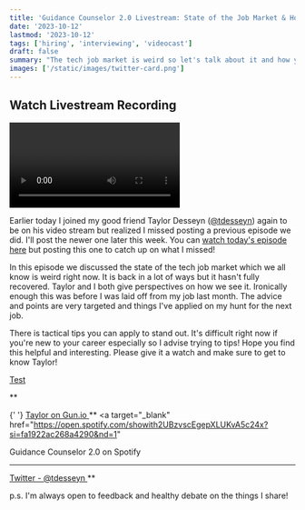 ```yaml
---
title: 'Guidance Counselor 2.0 Livestream: State of the Job Market & How to Stand Out with Taylor Desseyn'
date: '2023-10-12'
lastmod: '2023-10-12'
tags: ['hiring', 'interviewing', 'videocast']
draft: false
summary: "The tech job market is weird so let's talk about it and how you can stand out on your job search."
images: ['/static/images/twitter-card.png']
---
```


## Watch Livestream Recording

<Video
  title="Guidance Counselor 2.0 Livestream: State of the Tech Job Market & Standing Out When Finding a Job with Taylor Desseyn"
  url="https://www.youtube.com/embed/3BwciHgKNtg?si=VmPIipsNUEYo613j"
/>

Earlier today I joined my good friend Taylor Desseyn (<a target="_blank" href="https://www.twitter.com/tdesseyn">@tdesseyn</a>) again to be on his video stream but realized I missed posting a previous episode we did. I'll post the newer one later this week. You can [watch today's episode here](https://www.linkedin.com/video/live/urn:li:ugcPost:7117515782959345664/) but posting this one to catch up on what I missed!

In this episode we discussed the state of the tech job market which we all know is weird right now. It is back in a lot of ways but it hasn't fully recovered. Taylor and I both give perspectives on how we see it. Ironically enough this was before I was laid off from my job last month. The advice and points are very targeted and things I've applied on my hunt for the next job.

There is tactical tips you can apply to stand out. It's difficult right now if you're new to your career especially so I advise trying to tips! Hope you find this helpful and interesting. Please give it a watch and make sure to get to know Taylor!

<a target="_blank" href="https://test.com">
  Test
</a>

\*\*

{' '}
<a target="_blank" href="https://gun.io/taylor/">
  Taylor on Gun.io
</a>
**
<a
  target="_blank"
  href="https://open.spotify.com/showith2UBzvscEgepXLUKvA5c24x?si=fa1922ac268a4290&nd=1"
>
  Guidance Counselor 2.0 on Spotify
</a>
** **
<a target="_blank" href="https://www.twitter.com/tdesseyn">
  Twitter - @tdesseyn
</a>
**

p.s. I'm always open to feedback and healthy debate on the things I share!
